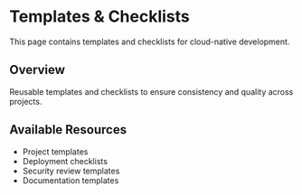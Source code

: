 # Templates & Checklists

This page contains templates and checklists for cloud-native development.

## Overview

Reusable templates and checklists to ensure consistency and quality across projects.

## Available Resources

- Project templates
- Deployment checklists
- Security review templates
- Documentation templates
